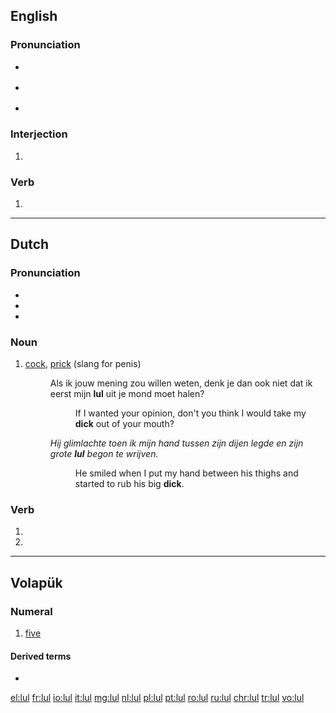 {{also|lül}}
==English==

===Pronunciation===
* {{a|UK}} {{IPA|/lʌl/|/lɔːl/}}
* {{a|US}} {{IPA|/lʌl/|/lɔl/|/loʊl/|lang=mul}}
* {{rhymes|ʌl}}

===Interjection===
{{en-interj}}

# {{alternative form of|lol}}

===Verb===
{{head|en|verb}}

# {{alternative form of|lol}}

----

==Dutch==

===Pronunciation===
* {{rhymes|ʏl|lang=nl}}
* {{IPA|[lʏl]|lang=nl}}
* {{audio|Nl-lul.ogg|Audio|lang=nl}}

===Noun===
{{nl-noun|m|-en|lulletje}}

# {{context|vulgar|lang=nl}} [[cock]], [[prick]] (slang for penis)
#: Als ik jouw mening zou willen weten, denk je dan ook niet dat ik eerst mijn '''lul''' uit je mond moet halen?
#:: If I wanted your opinion, don't you think I would take my '''dick''' out of your mouth?
#: ''Hij glimlachte toen ik mijn hand tussen zijn dijen legde en zijn grote '''lul''' begon te wrijven.''
#:: He smiled when I put my hand between his thighs and started to rub his big '''dick'''.

===Verb===
{{nl-verb-form}}

# {{nl-verb form of|p=1|n=sg|t=pres|m=ind|lullen}}
# {{nl-verb form of|m=imp|lullen}}

----

==Volapük==
{{cardinalbox|vo|ord=lulid|4|5|6|fol|mäl}}

===Numeral===
{{head|vo|numeral}}

# {{context|cardinal|lang=vo}} [[five]]

====Derived terms====
* {{l|vo|lulüm}}

[[el:lul]]
[[fr:lul]]
[[io:lul]]
[[it:lul]]
[[mg:lul]]
[[nl:lul]]
[[pl:lul]]
[[pt:lul]]
[[ro:lul]]
[[ru:lul]]
[[chr:lul]]
[[tr:lul]]
[[vo:lul]]